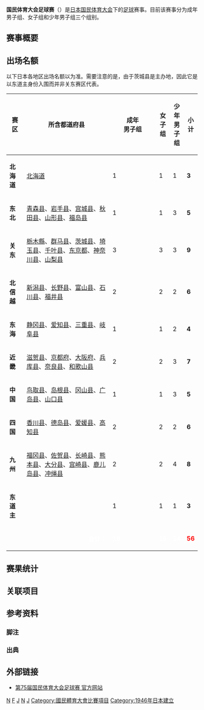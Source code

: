 {{Update|time=2020-08-25T09:16:37+00:00}}
'''国民体育大会足球赛'''（{{Lang-ja|国民体育大会サッカー競技}}）是[[日本|日本]][[国民体育大会|国民体育大会]]下的[[足球|足球]]赛事。目前该赛事分为成年男子组、女子组和少年男子组三个组别。

== 赛事概要 ==

== 出场名额 ==
以下日本各地区出场名额以{{Link-ja|第74届国民体育大会足球赛|第74回国民体育大会サッカー競技|2019年赛制}}为准。需要注意的是，由于茨城县是主办地，因此它是以东道主身份入围而并非关东赛区代表。

{| class="wikitable" style="width:55%; text-align:center;"
|-
! width=10% | 赛区
! width=59% | 所含都道府县
! width=7%  | 成年<br />男子组
! width=7%  | 女子组
! width=7%  | 少年<br />男子组
! width=10% | 小计
|-
| '''北海道'''
| align=left | [[北海道|北海道]]
| 1
| 1
| 1
| bgcolor=lightblue | '''3'''
|-
| '''东北'''
| align=left | [[青森县|青森县]]、[[岩手县|岩手县]]、[[宫城县|宫城县]]、[[秋田县|秋田县]]、[[山形县|山形县]]、[[福岛县|福岛县]]
| 1
| 1
| 3
| bgcolor=lightblue | '''5'''
|-
| '''关东'''
| align=left | [[栃木縣|栃木縣]]、[[群马县|群马县]]、[[茨城县|茨城县]]、[[埼玉县|埼玉县]]、[[千叶县|千叶县]]、[[东京都|东京都]]、[[神奈川县|神奈川县]]、[[山梨县|山梨县]]
| 3
| 3
| 3
| bgcolor=lightblue | '''9'''
|-
| '''北信越'''
| align=left | [[新潟县|新潟县]]、[[长野县|长野县]]、[[富山县|富山县]]、[[石川县|石川县]]、[[福井县|福井县]]
| 2
| 2
| 2
| bgcolor=lightblue | '''6'''
|-
| '''东海'''
| align=left | [[静冈县|静冈县]]、[[爱知县|爱知县]]、[[三重县|三重县]]、[[岐阜县|岐阜县]]
| 1
| 1
| 2
| bgcolor=lightblue | '''4'''
|-
| '''近畿'''
| align=left | [[滋贺县|滋贺县]]、[[京都府|京都府]]、[[大阪府|大阪府]]、[[兵库县|兵库县]]、[[奈良县|奈良县]]、[[和歌山县|和歌山县]]
| 2
| 2
| 3
| bgcolor=lightblue | '''7'''
|-
| '''中国'''
| align=left | [[鸟取县|鸟取县]]、[[岛根县|岛根县]]、[[冈山县|冈山县]]、[[广岛县|广岛县]]、[[山口县|山口县]]
| 1
| 1
| 3
| bgcolor=lightblue | '''5'''
|-
| '''四国'''
| align=left | [[香川县|香川县]]、[[德岛县|德岛县]]、[[爱媛县|爱媛县]]、[[高知县|高知县]]
| 2
| 2
| 2
| bgcolor=lightblue | '''6'''
|-
| '''九州'''
| align=left | [[福冈县|福冈县]]、[[佐贺县|佐贺县]]、[[长崎县|长崎县]]、[[熊本县|熊本县]]、[[大分县|大分县]]、[[宫崎县|宫崎县]]、[[鹿儿岛县|鹿儿岛县]]、[[冲绳县|冲绳县]]
| 2
| 2
| 4
| bgcolor=lightblue | '''8'''
|-
|  '''东道主'''
| {{n/a}}
| 1
| 1
| 1
| bgcolor=lightblue | '''3'''
|-
| align=right colspan=2 bgcolor=black | '''<font color="white">合计：</font>'''
| bgcolor=black | '''<font color="white">16</font>'''
| bgcolor=black | '''<font color="white">16</font>'''
| bgcolor=black | '''<font color="white">24</font>'''
| bgcolor=black | '''<font color="red">56</font>'''
|}

== 赛果统计 ==

== 关联项目 ==

== 参考资料 ==
=== 脚注 ===
{{Refbegin|2}}
{{Notelist}}
{{Refend}}

=== 出典 ===
{{Portal|日本|足球}}

{{Refbegin}}
{{Reflist}}
{{Refend}}

== 外部链接 ==
* [http://www.jfa.jp/match/nationalsportsfestival_2020/ 第75届国民体育大会足球赛 官方网站] {{Wayback|url=http://www.jfa.jp/match/nationalsportsfestival_2020/ |date=20210811222407 }}{{ja}}

{{日本足球}}

[[Category:日本足球賽事|N]]
[[Category:日本女子足球|F]]
[[Category:亞洲女子足球賽事|J]]
[[Category:日本第2种年代足球赛事|N]]
[[Category:1946年建立的週期性事件|J]]
[[Category:國民體育大會比賽項目|Category:國民體育大會比賽項目]]
[[Category:1946年日本建立|Category:1946年日本建立]]